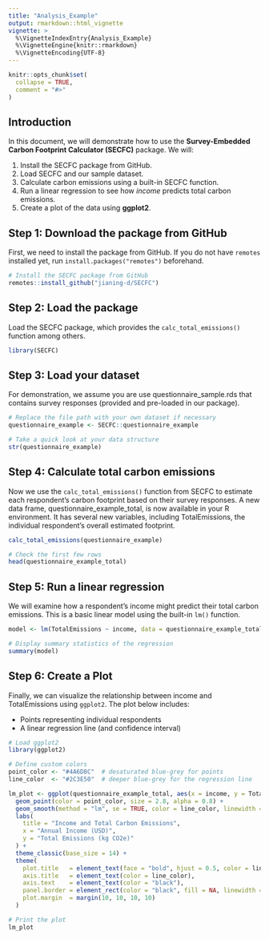 ```yaml
---
title: "Analysis_Example"
output: rmarkdown::html_vignette
vignette: >
  %\VignetteIndexEntry{Analysis_Example}
  %\VignetteEngine{knitr::rmarkdown}
  %\VignetteEncoding{UTF-8}
---
```


```r
knitr::opts_chunk$set(
  collapse = TRUE,
  comment = "#>"
)
```


## Introduction

In this document, we will demonstrate how to use the **Survey-Embedded Carbon Footprint Calculator (SECFC)** package. We will:

1. Install the SECFC package from GitHub.
2. Load SECFC and our sample dataset.
3. Calculate carbon emissions using a built-in SECFC function.
4. Run a linear regression to see how *income* predicts total carbon emissions.
5. Create a plot of the data using **ggplot2**.


## Step 1: Download the package from GitHub

First, we need to install the package from GitHub. If you do not have `remotes` installed yet, run `install.packages("remotes")` beforehand.

```r
# Install the SECFC package from GitHub
remotes::install_github("jianing-d/SECFC")
```

## Step 2: Load the package
Load the SECFC package, which provides the ```calc_total_emissions()``` function among others.

```r
library(SECFC)
```

## Step 3: Load your dataset
For demonstration, we assume you are use questionnaire_sample.rds that contains survey responses (provided and pre-loaded in our package). 

```r
# Replace the file path with your own dataset if necessary
questionnaire_example <- SECFC::questionnaire_example

# Take a quick look at your data structure
str(questionnaire_example)
```

## Step 4: Calculate total carbon emissions
Now we use the ```calc_total_emissions()``` function from SECFC to estimate each respondent’s carbon footprint based on their survey responses. A new data frame, questionnaire_example_total, is now available in your R environment. It has several new variables, including TotalEmissions, the individual respondent's overall estimated footprint.

```r
calc_total_emissions(questionnaire_example)

# Check the first few rows
head(questionnaire_example_total)
```

## Step 5: Run a linear regression
We will examine how a respondent’s income might predict their total carbon emissions. This is a basic linear model using the built-in ```lm()``` function.

```r
model <- lm(TotalEmissions ~ income, data = questionnaire_example_total)

# Display summary statistics of the regression
summary(model)
```

## Step 6: Create a Plot
Finally, we can visualize the relationship between income and TotalEmissions using ```ggplot2```. The plot below includes:

- Points representing individual respondents
- A linear regression line (and confidence interval)

```r
# Load ggplot2
library(ggplot2)

# Define custom colors
point_color <- "#4A6D8C"  # desaturated blue-grey for points
line_color  <- "#2C3E50"  # deeper blue-grey for the regression line

lm_plot <- ggplot(questionnaire_example_total, aes(x = income, y = TotalEmissions)) +
  geom_point(color = point_color, size = 2.8, alpha = 0.8) +
  geom_smooth(method = "lm", se = TRUE, color = line_color, linewidth = 1.2) +
  labs(
    title = "Income and Total Carbon Emissions",
    x = "Annual Income (USD)",
    y = "Total Emissions (kg CO2e)"
  ) +
  theme_classic(base_size = 14) +
  theme(
    plot.title   = element_text(face = "bold", hjust = 0.5, color = line_color),
    axis.title   = element_text(color = line_color),
    axis.text    = element_text(color = "black"),
    panel.border = element_rect(color = "black", fill = NA, linewidth = 0.8),
    plot.margin  = margin(10, 10, 10, 10)
  )

# Print the plot
lm_plot
```

